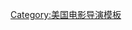 {{navbox
|name = 约翰·麦克蒂尔南
|state = {{{state|autocollapse}}}
|title = [[約翰·麥提南]]导演电影
|listclass = hlist
|list1 =
*《[[游牧者 (1986年电影)|游牧者]]》（1986年）
*《[[鐵血戰士]]》（1987年）
*《[[終極警探]]》（1988年）
*《[[追擊赤色十月 (電影)|追擊赤色十月]]》（1990年）
*《[[燃烧的天堂]]》（1992年）
*《[[幻影英雄]]》（1993年）
*《[[終極警探3]]》（1995年）
*《[[殺戰風雲]]》（1999年）
*《[[偷天遊戲]]》（1999年）
*《[[浴血野球场]]》（2002年）
*《[[基地疑云]]》（2003年）
}}<noinclude>
{{collapsible option}}
[[Category:美国电影导演模板]]
[[Category:约翰·麦克蒂尔南导演电影| ]]
</noinclude>